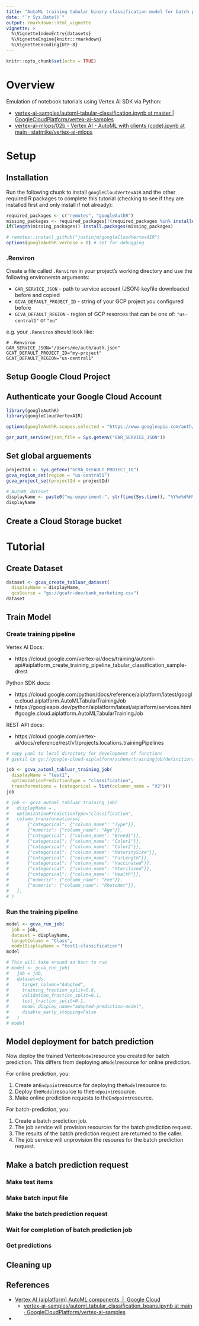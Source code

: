 ```yaml
---
title: "AutoML training tabular binary classification model for batch prediction¶"
date: "`r Sys.Date()`"
output: rmarkdown::html_vignette
vignette: >
  %\VignetteIndexEntry{datasets}
  %\VignetteEngine{knitr::rmarkdown}
  %\VignetteEncoding{UTF-8}
---
```


```r
knitr::opts_chunk$set(echo = TRUE)
```

# Overview

Emulation of notebook tutorials using Vertex AI SDK via Python: 

* [vertex-ai-samples/automl-tabular-classification.ipynb at master \| GoogleCloudPlatform/vertex-ai-samples](https://github.com/GoogleCloudPlatform/vertex-ai-samples/blob/master/notebooks/official/automl/automl-tabular-classification.ipynb)
* [vertex-ai-mlops/02b - Vertex AI - AutoML with clients (code).ipynb at main · statmike/vertex-ai-mlops](https://github.com/statmike/vertex-ai-mlops/blob/main/02b%20-%20Vertex%20AI%20-%20AutoML%20with%20clients%20(code).ipynb)


# Setup

## Installation

Run the following chunk to install `googleCloudVertexAIR` and the other required R packages to complete this tutorial (checking to see if they are installed first and only install if not already): 

```r
required_packages <- c("remotes", "googleAuthR")
missing_packages <- required_packages[!(required_packages %in% installed.packages()[,"Package"])]
if(length(missing_packages)) install.packages(missing_packages)

# remotes::install_github("justinjm/googleCloudVertexAIR")
options(googleAuthR.verbose = 0) # set for debugging  
``` 

### .Renviron

Create a file called `.Renviron` in your project's working directory and use the following environemtn arguments: 

* `GAR_SERVICE_JSON` - path to service account (JSON) keyfile downloaded before and copied 
* `GCVA_DEFAULT_PROJECT_ID` - string of your GCP project you configured before 
* `GCVA_DEFAULT_REGION` - region of GCP resorces that can be one of: `"us-central1"` or `"eu"` 

e.g. your `.Renviron` should look like: 

```
# .Renviron
GAR_SERVICE_JSON="/Users/me/auth/auth.json"
GCAT_DEFAULT_PROJECT_ID="my-project"
GCAT_DEFAULT_REGION="us-central1"
```

## Setup Google Cloud Project

## Authenticate your Google Cloud Account

```r
library(googleAuthR)
library(googleCloudVertexAIR)

options(googleAuthR.scopes.selected = "https://www.googleapis.com/auth/cloud-platform")

gar_auth_service(json_file = Sys.getenv("GAR_SERVICE_JSON"))
```

## Set global arguements

```r
projectId <- Sys.getenv("GCVA_DEFAULT_PROJECT_ID")
gcva_region_set(region = "us-central1")
gcva_project_set(projectId = projectId)

# AutoML dataset
displayName <- paste0("my-experiment-", strftime(Sys.time(), "%Y%m%d%H%M%S"))
displayName
```

## Create a Cloud Storage bucket

# Tutorial

## Create Dataset

```r
dataset <- gcva_create_tabluar_dataset(
  displayName = displayName,
  gcsSource = "gs://gcatr-dev/bank_marketing.csv")
dataset
```

## Train Model

### Create training pipeline


Vertex AI Docs:  

* https://cloud.google.com/vertex-ai/docs/training/automl-api#aiplatform_create_training_pipeline_tabular_classification_sample-drest

Python SDK docs:  

* https://cloud.google.com/python/docs/reference/aiplatform/latest/google.cloud.aiplatform.AutoMLTabularTrainingJob
* https://googleapis.dev/python/aiplatform/latest/aiplatform/services.html#google.cloud.aiplatform.AutoMLTabularTrainingJob

REST API docs:   

* https://cloud.google.com/vertex-ai/docs/reference/rest/v1/projects.locations.trainingPipelines

```zsh
# copy yaml to local directory for development of functions
# gsutil cp gs://google-cloud-aiplatform/schema/trainingjob/definition/automl_tabular_1.0.0.yaml .
```


```r
job <- gcva_automl_tabluar_training_job(
  displayName = "test1",
  optimizationPredictionType = "classification",
  transformations = (categorical = list(columnn_name = "V2")))
job

# job <- gcva_automl_tabluar_training_job(
#   displayName = ,
#   optimizationPredictionType="classification",
#   column_transformations=[
#       {"categorical": {"column_name": "Type"}},
#       {"numeric": {"column_name": "Age"}},
#       {"categorical": {"column_name": "Breed1"}},
#       {"categorical": {"column_name": "Color1"}},
#       {"categorical": {"column_name": "Color2"}},
#       {"categorical": {"column_name": "MaturitySize"}},
#       {"categorical": {"column_name": "FurLength"}},
#       {"categorical": {"column_name": "Vaccinated"}},
#       {"categorical": {"column_name": "Sterilized"}},
#       {"categorical": {"column_name": "Health"}},
#       {"numeric": {"column_name": "Fee"}},
#       {"numeric": {"column_name": "PhotoAmt"}},
#   ],
# )

```


### Run the training pipeline


```r
model <- gcva_run_job(
  job = job,
  dataset = displayName,
  targetColumn = "Class",
  modelDisplayName = "test1-classification")
model

# This will take around an hour to run
# model <- gcva_run_job(
#   job = job,
#   dataset=ds,
#     target_column="Adopted",
#     training_fraction_split=0.8,
#     validation_fraction_split=0.1,
#     test_fraction_split=0.1,
#     model_display_name="adopted-prediction-model",
#     disable_early_stopping=False
#   )
# model 
```

## Model deployment for batch prediction

Now deploy the trained Vertex`Model`resource you created for batch prediction. This differs from deploying a`Model`resource for online prediction.

For online prediction, you:

1.  Create an`Endpoint`resource for deploying the`Model`resource to.
2.  Deploy the`Model`resource to the`Endpoint`resource.
3.  Make online prediction requests to the`Endpoint`resource.

For batch-prediction, you:

1.  Create a batch prediction job.
2.  The job service will provision resources for the batch prediction request.
3.  The results of the batch prediction request are returned to the caller.
4.  The job service will unprovision the resoures for the batch prediction request.

## Make a batch prediction request

### Make test items

### Make batch input file

### Make the batch prediction request

### Wait for completion of batch prediction job

### Get predictions

## Cleaning up


## References

* [Vertex AI (aiplatform) AutoML components  |  Google Cloud](https://cloud.google.com/vertex-ai/docs/pipelines/vertex-automl-component) 
  - [vertex-ai-samples/automl_tabular_classification_beans.ipynb at main · GoogleCloudPlatform/vertex-ai-samples](https://github.com/GoogleCloudPlatform/vertex-ai-samples/blob/main/notebooks/official/pipelines/automl_tabular_classification_beans.ipynb)
- 
